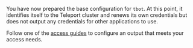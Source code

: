 You have now prepared the base configuration for `tbot`. At this point, it
identifies itself to the Teleport cluster and renews its own credentials but
does not output any credentials for other applications to use.

Follow one of the [access guides](../../enroll-resources/machine-id/access-guides.mdx) to configure an output
that meets your access needs.